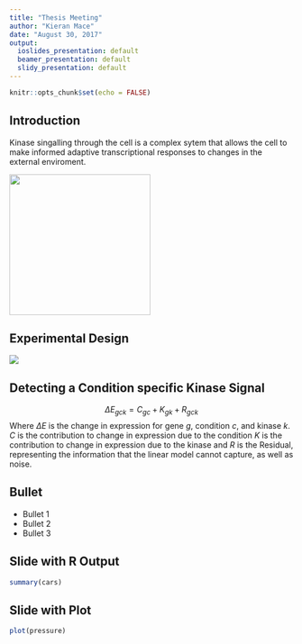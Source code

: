 ```yaml
---
title: "Thesis Meeting"
author: "Kieran Mace"
date: "August 30, 2017"
output:
  ioslides_presentation: default
  beamer_presentation: default
  slidy_presentation: default
---
```


```r
knitr::opts_chunk$set(echo = FALSE)
```

## Introduction

Kinase singalling through the cell is a complex sytem that allows the cell to make informed adaptive transcriptional responses to changes in the external enviroment. 

![](http://mmbr.asm.org/content/66/2/300/F3.large.jpg){width=250px}

## Experimental Design

![](src/paper/img/Experiment_Cartoon.png)

## Detecting a Condition specific Kinase Signal

$$ \Delta E_{gck} = C_{gc} + K_{gk} + R_{gck} $$
Where $\Delta E$ is the change in expression for gene $g$, condition $c$, and kinase $k$.
$C$ is the contribution to change in expression due to the condition
$K$ is the contribution to change in expression due to the kinase
and $R$ is the Residual, representing the information that the linear model cannot capture, as well as noise. 

## Bullet
- Bullet 1
- Bullet 2
- Bullet 3

## Slide with R Output

```r
summary(cars)
```

## Slide with Plot

```r
plot(pressure)
```

